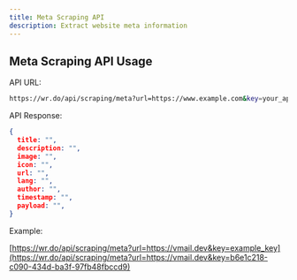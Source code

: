 ```yaml
---
title: Meta Scraping API
description: Extract website meta information
---
```


## Meta Scraping API Usage

API URL:
```bash
https://wr.do/api/scraping/meta?url=https://www.example.com&key=your_api_key
```

API Response:
```json
{
  title: "",
  description: "",
  image: "",
  icon: "",
  url: "",
  lang: "",
  author: "",
  timestamp: "",
  payload: "",
}
```

Example:

[https://wr.do/api/scraping/meta?url=https://vmail.dev&key=example_key](https://wr.do/api/scraping/meta?url=https://vmail.dev&key=b6e1c218-c090-434d-ba3f-97fb48fbccd9)
